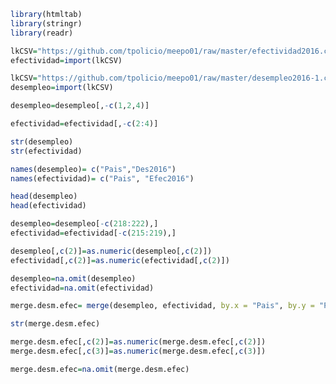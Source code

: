 ```r
library(htmltab)
library(stringr) 
library(readr)
```

```r
lkCSV="https://github.com/tpolicio/meepo01/raw/master/efectividad2016.csv"
efectividad=import(lkCSV)
```

```r
lkCSV="https://github.com/tpolicio/meepo01/raw/master/desempleo2016-1.csv"
desempleo=import(lkCSV)
```

```r
desempleo=desempleo[,-c(1,2,4)]
```

```r
efectividad=efectividad[,-c(2:4)]
```

```r
str(desempleo)
str(efectividad)
```

```r
names(desempleo)= c("Pais","Des2016")
names(efectividad)= c("Pais", "Efec2016")
```

```r
head(desempleo)
head(efectividad)
```

```r
desempleo=desempleo[-c(218:222),]
efectividad=efectividad[-c(215:219),]
```

```r
desempleo[,c(2)]=as.numeric(desempleo[,c(2)])
efectividad[,c(2)]=as.numeric(efectividad[,c(2)])
```

```r
desempleo=na.omit(desempleo)
efectividad=na.omit(efectividad)
```



```r
merge.desm.efec= merge(desempleo, efectividad, by.x = "Pais", by.y = "Pais")
```

```r
str(merge.desm.efec)
```

```r
merge.desm.efec[,c(2)]=as.numeric(merge.desm.efec[,c(2)])
merge.desm.efec[,c(3)]=as.numeric(merge.desm.efec[,c(3)])
```

```r
merge.desm.efec=na.omit(merge.desm.efec)
```